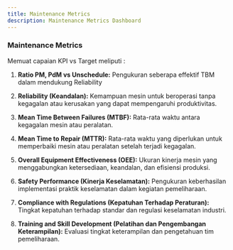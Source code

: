 ```yaml
---
title: Maintenance Metrics
description: Maintenance Metrics Dashboard
---
```


### Maintenance Metrics

Memuat capaian KPI vs Target meliputi :

1. **Ratio PM, PdM vs Unschedule:** Pengukuran seberapa effektif TBM dalam mendukung Reliability

2. **Reliability (Keandalan):** Kemampuan mesin untuk beroperasi tanpa kegagalan atau kerusakan yang dapat mempengaruhi produktivitas.

3. **Mean Time Between Failures (MTBF):** Rata-rata waktu antara kegagalan mesin atau peralatan.

4. **Mean Time to Repair (MTTR):** Rata-rata waktu yang diperlukan untuk memperbaiki mesin atau peralatan setelah terjadi kegagalan.

5. **Overall Equipment Effectiveness (OEE):** Ukuran kinerja mesin yang menggabungkan ketersediaan, keandalan, dan efisiensi produksi.

6. **Safety Performance (Kinerja Keselamatan):** Pengukuran keberhasilan implementasi praktik keselamatan dalam kegiatan pemeliharaan.

7. **Compliance with Regulations (Kepatuhan Terhadap Peraturan):** Tingkat kepatuhan terhadap standar dan regulasi keselamatan industri.

8. **Training and Skill Development (Pelatihan dan Pengembangan Keterampilan):** Evaluasi tingkat keterampilan dan pengetahuan tim pemeliharaan.
